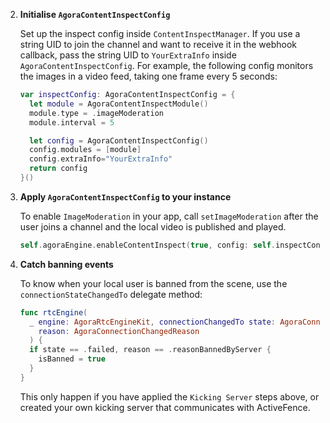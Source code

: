 <PlatformWrapper platform="ios">

2. **Initialise `AgoraContentInspectConfig`**

   Set up the inspect config inside `ContentInspectManager`. If you use a string UID to join the channel and want to receive it in the webhook callback, pass the string UID to `YourExtraInfo` inside `AgoraContentInspectConfig`. For example, the following config monitors the images
  in a video feed, taking one frame every 5 seconds:

    ```swift
    var inspectConfig: AgoraContentInspectConfig = {
      let module = AgoraContentInspectModule()
      module.type = .imageModeration
      module.interval = 5

      let config = AgoraContentInspectConfig()
      config.modules = [module]
      config.extraInfo="YourExtraInfo"
      return config
    }()
    ```


1. **Apply `AgoraContentInspectConfig` to your <Vg k="ENGINE"/> instance**

   To enable `ImageModeration` in your app, call `setImageModeration` after the user joins a channel and the local video is published and played.

      ```swift
      self.agoraEngine.enableContentInspect(true, config: self.inspectConfig)
      ```

1. **Catch banning events**

    To know when your local user is banned from the scene, use the `connectionStateChangedTo` delegate method:

    ```swift
    func rtcEngine(
      _ engine: AgoraRtcEngineKit, connectionChangedTo state: AgoraConnectionState,
        reason: AgoraConnectionChangedReason
      ) {
      if state == .failed, reason == .reasonBannedByServer {
        isBanned = true
      }
    }
    ```

    This only happen if you have applied the `Kicking Server` steps above, or created your own kicking server that communicates with ActiveFence.

</PlatformWrapper>
